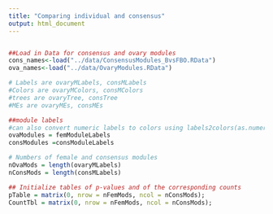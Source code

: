 ```yaml
---
title: "Comparing individual and consensus"
output: html_document
---
```


```r

```

```r
##Load in Data for consensus and ovary modules
cons_names<-load("../data/ConsensusModules_BvsFBO.RData")
ova_names<-load("../data/OvaryModules.RData")

# Labels are ovaryMLabels, consMLabels
#Colors are ovaryMColors, consMColors
#trees are ovaryTree, consTree
#MEs are ovaryMEs, consMEs

##module labels 
#can also convert numeric labels to colors using labels2colors(as.numeric())
ovaModules = femModuleLabels
consModules =consModuleLabels

# Numbers of female and consensus modules
nOvaMods = length(ovaryMLabels)
nConsMods = length(consMLabels)

## Initialize tables of p-values and of the corresponding counts
pTable = matrix(0, nrow = nFemMods, ncol = nConsMods);
CountTbl = matrix(0, nrow = nFemMods, ncol = nConsMods);
```